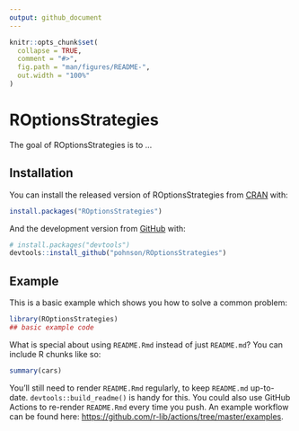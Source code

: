 ```yaml
---
output: github_document
---
```


<!-- README.md is generated from README.Rmd. Please edit that file -->

```r
knitr::opts_chunk$set(
  collapse = TRUE,
  comment = "#>",
  fig.path = "man/figures/README-",
  out.width = "100%"
)
```

# ROptionsStrategies

<!-- badges: start -->
<!-- badges: end -->

The goal of ROptionsStrategies is to ...

## Installation

You can install the released version of ROptionsStrategies from [CRAN](https://CRAN.R-project.org) with:

``` r
install.packages("ROptionsStrategies")
```

And the development version from [GitHub](https://github.com/) with:

``` r
# install.packages("devtools")
devtools::install_github("pohnson/ROptionsStrategies")
```
## Example

This is a basic example which shows you how to solve a common problem:

```r
library(ROptionsStrategies)
## basic example code
```

What is special about using `README.Rmd` instead of just `README.md`? You can include R chunks like so:

```r
summary(cars)
```

You'll still need to render `README.Rmd` regularly, to keep `README.md` up-to-date. `devtools::build_readme()` is handy for this. You could also use GitHub Actions to re-render `README.Rmd` every time you push. An example workflow can be found here: <https://github.com/r-lib/actions/tree/master/examples>.
